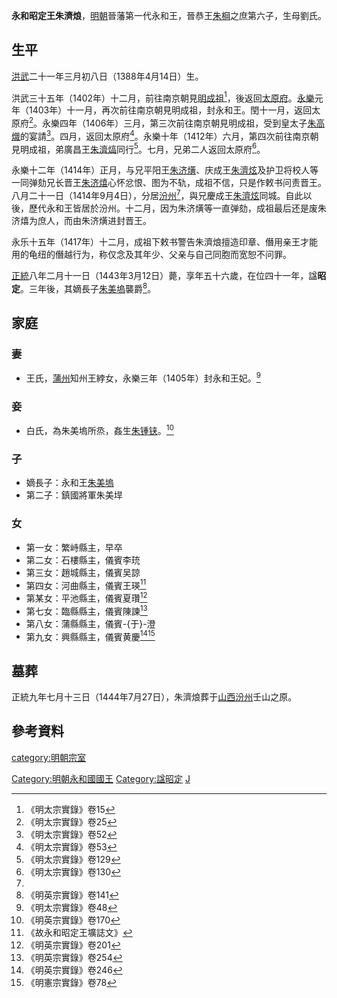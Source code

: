 '''永和昭定王朱濟烺'''{{BD|1388年|4月14日|1443年|3月12日|catIdx=Z朱}}，[[明朝|明朝]]晉藩第一代永和王，晉恭王[[朱棡|朱棡]]之庶第六子，生母劉氏。

==生平==
[[洪武|洪武]]二十一年三月初八日（1388年4月14日）生。

洪武三十五年（1402年）十二月，前往南京朝見[[明成祖|明成祖]]<ref>《明太宗實錄》卷15</ref>，後返回[[太原府|太原府]]。[[永乐_(明朝)|永樂]]元年（1403年）十一月，再次前往南京朝見明成祖，封永和王。閏十一月，返回太原府<ref>《明太宗實錄》卷25</ref>。永樂四年（1406年）三月，第三次前往南京朝見明成祖，受到皇太子[[朱高熾|朱高熾]]的宴請<ref>《明太宗實錄》卷52</ref>。四月，返回太原府<ref>《明太宗實錄》卷53</ref>。永樂十年（1412年）六月，第四次前往南京朝見明成祖，弟廣昌王[[朱濟熇|朱濟熇]]同行<ref>《明太宗實錄》卷129</ref>。七月，兄弟二人返回太原府<ref>《明太宗實錄》卷130</ref>。

永樂十二年（1414年）正月，与兄平阳王[[朱济熿|朱济熿]]、庆成王[[朱濟炫|朱濟炫]]及护卫将校人等一同弹劾兄长晋王[[朱济熺|朱济熺]]心怀忿恨、图为不轨，成祖不信，只是作敕书问责晋王。八月二十一日（1414年9月4日），分居[[汾州|汾州]]<ref name=a/>，與兄慶成王[[朱濟炫|朱濟炫]]同城。自此以後，歷代永和王皆居於汾州。十二月，因为朱济熿等一直弹劾，成祖最后还是废朱济熺为庶人，而由朱济熿进封晋王。

永乐十五年（1417年）十二月，成祖下敕书警告朱濟烺擅造印章、僭用亲王才能用的龟纽的僭越行为，称仅念及其年少、父亲与自己同胞而宽恕不问罪。

[[正统_(年号)|正統]]八年二月十一日（1443年3月12日）薨，享年五十六歲，在位四十一年，諡'''昭定'''。三年後，其嫡長子[[朱美塢|朱美塢]]襲爵<ref>《明英宗實錄》卷141</ref>。

==家庭==
===妻===
*王氏，[[蒲州|蒲州]]知州王綍女，永樂三年（1405年）封永和王妃。<ref>《明太宗實錄》卷48</ref>

===妾===
*白氏，為朱美塢所烝，姦生[[朱锺铗|朱锺铗]]。<ref>《明英宗實錄》卷170</ref>

===子===
*嫡長子：永和王[[朱美塢|朱美塢]]
*第二子：鎮國將軍朱美垾

===女===
*第一女：繁峙縣主，早卒
*第二女：石樓縣主，儀賓李珫
*第三女：趙城縣主，儀賓吴諒
*第四女：河曲縣主，儀賓王瑛<ref name=a>《故永和昭定王壙誌文》</ref>
*第某女：平池縣主，儀賓夏瓚<ref>《明英宗實錄》卷201</ref>
*第七女：臨縣縣主，儀賓陳諫<ref>《明英宗實錄》卷254</ref>
*第八女：蒲縣縣主，儀賓-{于}-澄
*第九女：興縣縣主，儀賓黄慶<ref>《明英宗實錄》卷246</ref><ref>《明憲宗實錄》卷78</ref>

==墓葬==
正統九年七月十三日（1444年7月27日），朱濟烺葬于[[山西等處承宣布政使司|山西]][[汾州|汾州]]壬山之原。
{{Quotation|
　　故永和昭定王壙誌文<br>
　　王諱濟烺，<br>
　　晉恭王之苐陸子也。母劉氏。生於洪武貳拾<br>
　　壹年叁月初捌日。永樂元年拾壹月貳拾伍<br>
　　日，册封爲永和王。永樂拾貳年捌月貳拾壹<br>
　　日，分居汾州。正統捌年貳月拾壹日，以疾薨。<br>
　　訃聞，<br>
上哀悼之，輟視朝壹日，遣官賜祭，命有司治丧葬，<br>
　　謚曰昭定。以薨之正統玖年柒月拾叁日庚<br>
　　申，合葬-{于}-妃王氏故塋壬山之原。享年伍拾<br>
　　陸歲。子男貳人：長曰羙塢，娉丘氏，應封王爵；<br>
　　次曰羙垾，年方弱冠。女拾人：長女繁峙縣主，<br>
　　蚤世；次貳女石樓縣主，娉儀賔李珫；次叁女<br>
　　趙城縣主，娉儀賔吴諒，亦蚤世；次肆女河曲<br>
　　縣主，娉儀賔王瑛；又次陸人，尚幼。嗚呼！王以<br>
　　宗室懿親，爲賢藩輔，享爵位肆拾餘年。生有<br>
　　令德，殁有羙謚，夫何憾哉。爰述其㮣，納之幽<br>
　　壙，用垂不朽-{云}-。旹<br>
　　正統玖年歲次甲子秋柒月拾叁日誌。
}}

== 參考資料 ==
{{reflist|3}}

{{s-start}}
{{s-none|无|明政府初封}}
{{s-ttl|title=[[明朝藩王列表_(晋王系)#永和國|明永和國國王]]|years=1403年－1443年}}
{{s-aft|after=子[[朱美塢|朱美塢]]}}
{{end}}

[[category:明朝宗室|category:明朝宗室]]
[[Category:明朝永和國國王|Category:明朝永和國國王]]
[[Category:諡昭定|Category:諡昭定]]
[[Category:朱姓|J]]